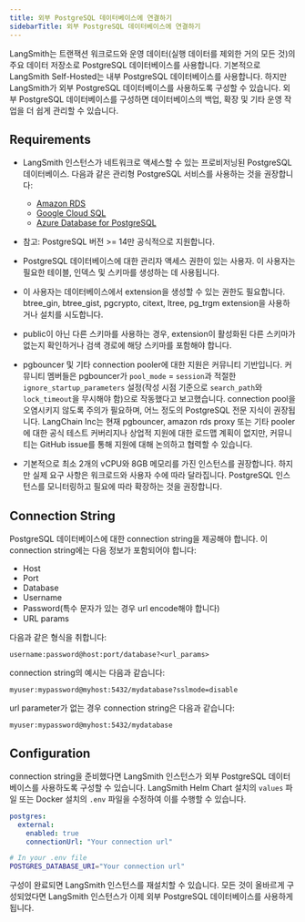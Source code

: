 ```yaml
---
title: 외부 PostgreSQL 데이터베이스에 연결하기
sidebarTitle: 외부 PostgreSQL 데이터베이스에 연결하기
---
```


LangSmith는 트랜잭션 워크로드와 운영 데이터(실행 데이터를 제외한 거의 모든 것)의 주요 데이터 저장소로 PostgreSQL 데이터베이스를 사용합니다. 기본적으로 LangSmith Self-Hosted는 내부 PostgreSQL 데이터베이스를 사용합니다. 하지만 LangSmith가 외부 PostgreSQL 데이터베이스를 사용하도록 구성할 수 있습니다. 외부 PostgreSQL 데이터베이스를 구성하면 데이터베이스의 백업, 확장 및 기타 운영 작업을 더 쉽게 관리할 수 있습니다.

## Requirements

* LangSmith 인스턴스가 네트워크로 액세스할 수 있는 프로비저닝된 PostgreSQL 데이터베이스. 다음과 같은 관리형 PostgreSQL 서비스를 사용하는 것을 권장합니다:

  * [Amazon RDS](https://docs.aws.amazon.com/AmazonRDS/latest/UserGuide/CHAP_GettingStarted.CreatingConnecting.PostgreSQL.html)
  * [Google Cloud SQL](https://cloud.google.com/curated-resources/cloud-sql#section-1)
  * [Azure Database for PostgreSQL](https://azure.microsoft.com/en-us/products/postgresql#features)

* 참고: PostgreSQL 버전 >= 14만 공식적으로 지원합니다.

* PostgreSQL 데이터베이스에 대한 관리자 액세스 권한이 있는 사용자. 이 사용자는 필요한 테이블, 인덱스 및 스키마를 생성하는 데 사용됩니다.

* 이 사용자는 데이터베이스에서 extension을 생성할 수 있는 권한도 필요합니다. btree\_gin, btree\_gist, pgcrypto, citext, ltree, pg\_trgm extension을 사용하거나 설치를 시도합니다.

* public이 아닌 다른 스키마를 사용하는 경우, extension이 활성화된 다른 스키마가 없는지 확인하거나 검색 경로에 해당 스키마를 포함해야 합니다.

* pgbouncer 및 기타 connection pooler에 대한 지원은 커뮤니티 기반입니다. 커뮤니티 멤버들은 pgbouncer가 `pool_mode` = `session`과 적절한 `ignore_startup_parameters` 설정(작성 시점 기준으로 `search_path`와 `lock_timeout`을 무시해야 함)으로 작동했다고 보고했습니다. connection pool을 오염시키지 않도록 주의가 필요하며, 어느 정도의 PostgreSQL 전문 지식이 권장됩니다. LangChain Inc는 현재 pgbouncer, amazon rds proxy 또는 기타 pooler에 대한 공식 테스트 커버리지나 상업적 지원에 대한 로드맵 계획이 없지만, 커뮤니티는 GitHub issue를 통해 지원에 대해 논의하고 협력할 수 있습니다.

* 기본적으로 최소 2개의 vCPU와 8GB 메모리를 가진 인스턴스를 권장합니다. 하지만 실제 요구 사항은 워크로드와 사용자 수에 따라 달라집니다. PostgreSQL 인스턴스를 모니터링하고 필요에 따라 확장하는 것을 권장합니다.

## Connection String

PostgreSQL 데이터베이스에 대한 connection string을 제공해야 합니다. 이 connection string에는 다음 정보가 포함되어야 합니다:

* Host
* Port
* Database
* Username
* Password(특수 문자가 있는 경우 url encode해야 합니다)
* URL params

다음과 같은 형식을 취합니다:

```
username:password@host:port/database?<url_params>
```

connection string의 예시는 다음과 같습니다:

```
myuser:mypassword@myhost:5432/mydatabase?sslmode=disable
```

url parameter가 없는 경우 connection string은 다음과 같습니다:

```
myuser:mypassword@myhost:5432/mydatabase
```

## Configuration

connection string을 준비했다면 LangSmith 인스턴스가 외부 PostgreSQL 데이터베이스를 사용하도록 구성할 수 있습니다. LangSmith Helm Chart 설치의 `values` 파일 또는 Docker 설치의 `.env` 파일을 수정하여 이를 수행할 수 있습니다.

<CodeGroup>

```yaml Helm
postgres:
  external:
    enabled: true
    connectionUrl: "Your connection url"
```

```bash Docker
# In your .env file
POSTGRES_DATABASE_URI="Your connection url"
```

</CodeGroup>

구성이 완료되면 LangSmith 인스턴스를 재설치할 수 있습니다. 모든 것이 올바르게 구성되었다면 LangSmith 인스턴스가 이제 외부 PostgreSQL 데이터베이스를 사용하게 됩니다.